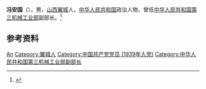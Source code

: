 '''冯安国'''（{{bd|1914年||1976年|}}），男，[[山西|山西]][[翼城|翼城]]人，[[中华人民共和国|中华人民共和国]]政治人物，曾任[[中华人民共和国航空工业部|中华人民共和国第三机械工业部]]副部长。<ref>{{cite book|title=中囯人名大辞典·当代人物卷|author=廖盖隆等编|year=1990|publisher=上海辞书出版社|location=上海|page=}}</ref>

== 参考资料 ==
{{reflist}}

{{中国人物小作品}}

{{Authority control}}
{{DEFAULTSORT:Feng冯}}
[[Category:冯姓|An]]
[[Category:翼城人|Category:翼城人]]
[[Category:中国共产党党员_(1939年入党)|Category:中国共产党党员 (1939年入党)]]
[[Category:中华人民共和国第三机械工业部副部长|Category:中华人民共和国第三机械工业部副部长]]